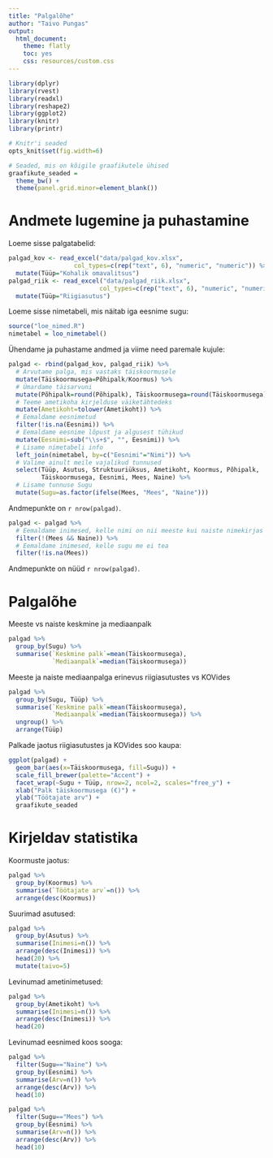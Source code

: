 ```yaml
---
title: "Palgalõhe"
author: "Taivo Pungas"
output:
  html_document:
    theme: flatly
    toc: yes
    css: resources/custom.css
---
```


```r
library(dplyr)
library(rvest)
library(readxl)
library(reshape2)
library(ggplot2)
library(knitr)
library(printr)

# Knitr'i seaded
opts_knit$set(fig.width=6)

# Seaded, mis on kõigile graafikutele ühised
graafikute_seaded =
  theme_bw() +
  theme(panel.grid.minor=element_blank())
```

# Andmete lugemine ja puhastamine

Loeme sisse palgatabelid:
```r
palgad_kov <- read_excel("data/palgad_kov.xlsx",
                  col_types=c(rep("text", 6), "numeric", "numeric")) %>%
  mutate(Tüüp="Kohalik omavalitsus")
palgad_riik <- read_excel("data/palgad_riik.xlsx",
                         col_types=c(rep("text", 6), "numeric", "numeric")) %>%
  mutate(Tüüp="Riigiasutus")
```

Loeme sisse nimetabeli, mis näitab iga eesnime sugu:
```r
source("loe_nimed.R")
nimetabel = loo_nimetabel()
```

Ühendame ja puhastame andmed ja viime need paremale kujule:
```r
palgad <- rbind(palgad_kov, palgad_riik) %>%
  # Arvutame palga, mis vastaks täiskoormusele
  mutate(Täiskoormusega=Põhipalk/Koormus) %>%
  # Ümardame täisarvuni
  mutate(Põhipalk=round(Põhipalk), Täiskoormusega=round(Täiskoormusega)) %>%
  # Teeme ametikoha kirjelduse väiketähtedeks
  mutate(Ametikoht=tolower(Ametikoht)) %>%
  # Eemaldame eesnimetud
  filter(!is.na(Eesnimi)) %>%
  # Eemaldame eesnime lõpust ja algusest tühikud
  mutate(Eesnimi=sub("\\s+$", "", Eesnimi)) %>%
  # Lisame nimetabeli info
  left_join(nimetabel, by=c("Eesnimi"="Nimi")) %>%
  # Valime ainult meile vajalikud tunnused
  select(Tüüp, Asutus, Struktuuriüksus, Ametikoht, Koormus, Põhipalk,
         Täiskoormusega, Eesnimi, Mees, Naine) %>%
  # Lisame tunnuse Sugu
  mutate(Sugu=as.factor(ifelse(Mees, "Mees", "Naine")))
```

Andmepunkte on `r nrow(palgad)`.

```r
palgad <- palgad %>%
  # Eemaldame inimesed, kelle nimi on nii meeste kui naiste nimekirjas
  filter(!(Mees && Naine)) %>%
  # Eemaldame inimesed, kelle sugu me ei tea
  filter(!is.na(Mees))
```

Andmepunkte on nüüd `r nrow(palgad)`.


# Palgalõhe

Meeste vs naiste keskmine ja mediaanpalk
```r
palgad %>%
  group_by(Sugu) %>%
  summarise(`Keskmine palk`=mean(Täiskoormusega),
            `Mediaanpalk`=median(Täiskoormusega))
```

Meeste ja naiste mediaanpalga erinevus riigiasutustes vs KOVides
```r
palgad %>%
  group_by(Sugu, Tüüp) %>%
  summarise(`Keskmine palk`=mean(Täiskoormusega),
            `Mediaanpalk`=median(Täiskoormusega)) %>%
  ungroup() %>%
  arrange(Tüüp)
```

Palkade jaotus riigiasutustes ja KOVides soo kaupa:
```r
ggplot(palgad) +
  geom_bar(aes(x=Täiskoormusega, fill=Sugu)) +
  scale_fill_brewer(palette="Accent") +
  facet_wrap(~Sugu + Tüüp, nrow=2, ncol=2, scales="free_y") +
  xlab("Palk täiskoormusega (€)") +
  ylab("Töötajate arv") +
  graafikute_seaded
```


# Kirjeldav statistika

Koormuste jaotus:
```r
palgad %>%
  group_by(Koormus) %>%
  summarise(`Töötajate arv`=n()) %>%
  arrange(desc(Koormus))
```

Suurimad asutused:
```r
palgad %>%
  group_by(Asutus) %>%
  summarise(Inimesi=n()) %>%
  arrange(desc(Inimesi)) %>%
  head(20) %>%
  mutate(taivo=5)
```

Levinumad ametinimetused:
```r
palgad %>%
  group_by(Ametikoht) %>%
  summarise(Inimesi=n()) %>%
  arrange(desc(Inimesi)) %>%
  head(20)
```

Levinumad eesnimed koos sooga:
```r
palgad %>%
  filter(Sugu=="Naine") %>%
  group_by(Eesnimi) %>%
  summarise(Arv=n()) %>%
  arrange(desc(Arv)) %>%
  head(10)

palgad %>%
  filter(Sugu=="Mees") %>%
  group_by(Eesnimi) %>%
  summarise(Arv=n()) %>%
  arrange(desc(Arv)) %>%
  head(10)
```
